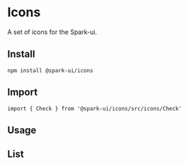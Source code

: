 

<Meta of={IconsStories} />

# Icons

A set of icons for the Spark-ui.

## Install

```
npm install @spark-ui/icons
```

## Import

```
import { Check } from '@spark-ui/icons/src/icons/Check'
```

## Usage

<Canvas of={IconsStories.Default} />

## List

<Canvas of={IconsStories.List} />
